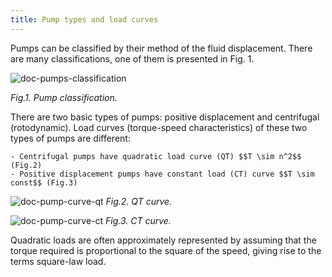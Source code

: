 ```yaml
---
title: Pump types and load curves
---
```


Pumps can be classified by their method of the fluid displacement. There are
many classifications, one of them is presented in Fig. 1.

![doc-pumps-classification](./images/pumps-classification.png)

_Fig.1. Pump classification._

There are two basic types of pumps: positive displacement and centrifugal
(rotodynamic). Load curves (torque-speed characteristics) of these two types of
pumps are different:

    - Centrifugal pumps have quadratic load curve (QT) $$T \sim n^2$$ (Fig.2)
    - Positive displacement pumps have constant load (CT) curve $$T \sim const$$ (Fig.3)

![doc-pump-curve-qt](./images/pump-curve-QT.png) _Fig.2. QT curve._

![doc-pump-curve-ct](./images/pump-curve-CT.png) _Fig.3. CT curve._

Quadratic loads are often approximately represented by assuming that the torque
required is proportional to the square of the speed, giving rise to the terms
square-law load.

